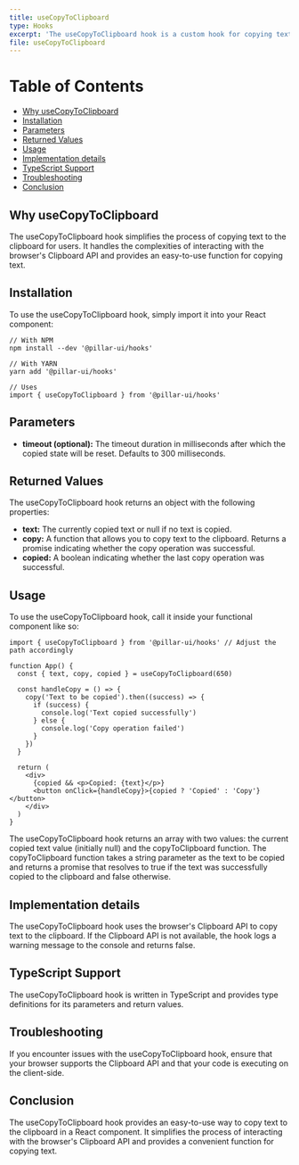 ```yaml
---
title: useCopyToClipboard
type: Hooks
excerpt: 'The useCopyToClipboard hook is a custom hook for copying text to the clipboard. It returns an array containing the copied text value and a function for copying text to the clipboard.'
file: useCopyToClipboard
---
```


# Table of Contents

- [Why useCopyToClipboard](#why-usecopytoclipboard)
- [Installation](#installation)
- [Parameters](#parameters)
- [Returned Values](#returned-values)
- [Usage](#usage)
- [Implementation details](#implementation-details)
- [TypeScript Support](#typescript-support)
- [Troubleshooting](#troubleshooting)
- [Conclusion](#conclusion)

## Why useCopyToClipboard

The useCopyToClipboard hook simplifies the process of copying text to the clipboard for users. It handles the complexities of interacting with the browser's Clipboard API and provides an easy-to-use function for copying text.

## Installation

To use the useCopyToClipboard hook, simply import it into your React component:

```tsx
// With NPM
npm install --dev '@pillar-ui/hooks'

// With YARN
yarn add '@pillar-ui/hooks'

// Uses
import { useCopyToClipboard } from '@pillar-ui/hooks'
```

## Parameters

- **timeout (optional):** The timeout duration in milliseconds after which the copied state will be reset. Defaults to 300 milliseconds.

## Returned Values

The useCopyToClipboard hook returns an object with the following properties:

- **text:** The currently copied text or null if no text is copied.
- **copy:** A function that allows you to copy text to the clipboard. Returns a promise indicating whether the copy operation was successful.
- **copied:** A boolean indicating whether the last copy operation was successful.

## Usage

To use the useCopyToClipboard hook, call it inside your functional component like so:

```tsx showLineNumbers title="Alert.tsx"
import { useCopyToClipboard } from '@pillar-ui/hooks' // Adjust the path accordingly

function App() {
  const { text, copy, copied } = useCopyToClipboard(650)

  const handleCopy = () => {
    copy('Text to be copied').then((success) => {
      if (success) {
        console.log('Text copied successfully')
      } else {
        console.log('Copy operation failed')
      }
    })
  }

  return (
    <div>
      {copied && <p>Copied: {text}</p>}
      <button onClick={handleCopy}>{copied ? 'Copied' : 'Copy'}</button>
    </div>
  )
}
```

The useCopyToClipboard hook returns an array with two values: the current copied text value (initially null) and the copyToClipboard function. The copyToClipboard function takes a string parameter as the text to be copied and returns a promise that resolves to true if the text was successfully copied to the clipboard and false otherwise.

## Implementation details

The useCopyToClipboard hook uses the browser's Clipboard API to copy text to the clipboard. If the Clipboard API is not available, the hook logs a warning message to the console and returns false.

## TypeScript Support

The useCopyToClipboard hook is written in TypeScript and provides type definitions for its parameters and return values.

## Troubleshooting

If you encounter issues with the useCopyToClipboard hook, ensure that your browser supports the Clipboard API and that your code is executing on the client-side.

## Conclusion

The useCopyToClipboard hook provides an easy-to-use way to copy text to the clipboard in a React component. It simplifies the process of interacting with the browser's Clipboard API and provides a convenient function for copying text.
